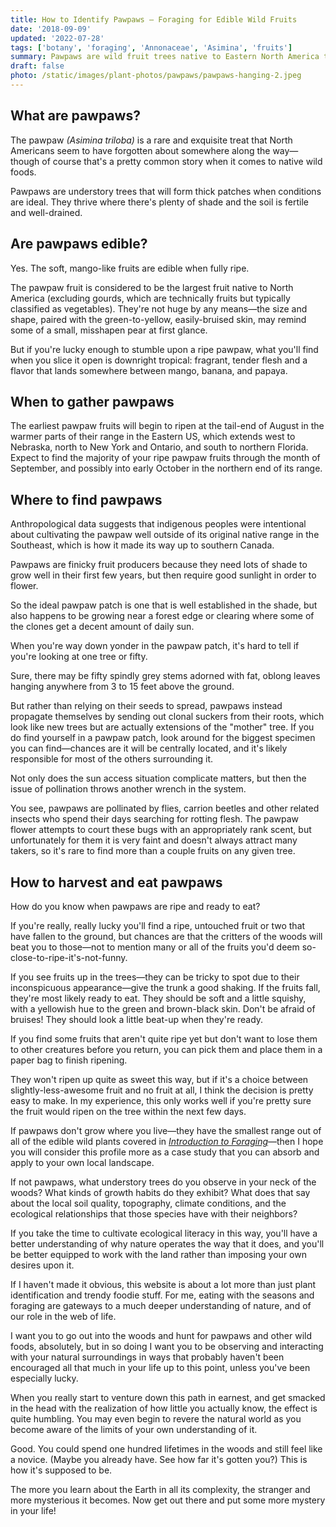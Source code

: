 ```yaml
---
title: How to Identify Pawpaws — Foraging for Edible Wild Fruits
date: '2018-09-09'
updated: '2022-07-28'
tags: ['botany', 'foraging', 'Annonaceae', 'Asimina', 'fruits']
summary: Pawpaws are wild fruit trees native to Eastern North America that produce a delicious edible fruit with a uniquely tropical flavor.
draft: false
photo: /static/images/plant-photos/pawpaws/pawpaws-hanging-2.jpeg
---
```



<div className="rounded-lg bg-gray-100 p-4 dark:bg-gray-800">
  <TOCInline toc={props.toc} toHeading={3} asDisclosure />
</div>

## What are pawpaws?

The pawpaw _(Asimina triloba)_ is a rare and exquisite treat that North Americans seem to have forgotten about somewhere along the way—though of course that's a pretty common story when it comes to native wild foods.

Pawpaws are understory trees that will form thick patches when conditions are ideal. They thrive where there's plenty of shade and the soil is fertile and well-drained.

<Photo
  photo="/static/images/plant-photos/pawpaws/pawpaws-hanging.jpeg"
  desc="Pawpaw fruits can be difficult to spot while still in the tree—unless they happen to be hanging at eye level!"
/>

## Are pawpaws edible?

Yes. The soft, mango-like fruits are edible when fully ripe.

The pawpaw fruit is considered to be the largest fruit native to North America (excluding gourds, which are technically fruits but typically classified as vegetables).
They're not huge by any means—the size and shape, paired with the green-to-yellow, easily-bruised skin, may remind some of a small, misshapen pear at first glance.

But if you're lucky enough to stumble upon a ripe pawpaw, what you'll find when you slice it open is downright tropical: fragrant, tender flesh and a flavor that lands somewhere between mango, banana, and papaya.

<Photo
  photo="/static/images/plant-photos/pawpaws/pawpaws-harvest.jpeg"
  desc="When you find a healthy pawpaw patch, you can gather hundreds of fruits in a matter of hours."
/>

## When to gather pawpaws

The earliest pawpaw fruits will begin to ripen at the tail-end of August in the warmer parts of their range in the Eastern US, which extends west to Nebraska, north to New York and Ontario, and south to northern Florida.
Expect to find the majority of your ripe pawpaw fruits through the month of September, and possibly into early October in the northern end of its range.

## Where to find pawpaws

Anthropological data suggests that indigenous peoples were intentional about cultivating the pawpaw well outside of its original native range in the Southeast, which is how it made its way up to southern Canada.

Pawpaws are finicky fruit producers because they need lots of shade to grow well in their first few years, but then require good sunlight in order to flower.

So the ideal pawpaw patch is one that is well established in the shade, but also happens to be growing near a forest edge or clearing where some of the clones get a decent amount of daily sun.

<Photo
  photo="/static/images/plant-photos/pawpaws/pawpaws-hiding.jpeg"
  desc="You can easily overlook a productive pawpaw tree because the fruits do not stand out among the leaves. Can you spot the fruits in this photo?"
/>

When you're way down yonder in the pawpaw patch, it's hard to tell if you're looking at one tree or fifty.

Sure, there may be fifty spindly grey stems adorned with fat, oblong leaves hanging anywhere from 3 to 15 feet above the ground.

But rather than relying on their seeds to spread, pawpaws instead propagate themselves by sending out clonal suckers from their roots, which look like new trees but are actually extensions of the "mother" tree.
If you do find yourself in a pawpaw patch, look around for the biggest specimen you can find—chances are it will be centrally located, and it's likely responsible for most of the others surrounding it.

Not only does the sun access situation complicate matters, but then the issue of pollination throws another wrench in the system.

You see, pawpaws are pollinated by flies, carrion beetles and other related insects who spend their days searching for rotting flesh.
The pawpaw flower attempts to court these bugs with an appropriately rank scent, but unfortunately for them it is very faint and doesn't always attract many takers, so it's rare to find more than a couple fruits on any given tree.

## How to harvest and eat pawpaws

How do you know when pawpaws are ripe and ready to eat?

If you're really, really lucky you'll find a ripe, untouched fruit or two that have fallen to the ground, but chances are that the critters of the woods will beat you to those—not to mention many or all of the fruits you'd deem so-close-to-ripe-it's-not-funny.

If you see fruits up in the trees—they can be tricky to spot due to their inconspicuous appearance—give the trunk a good shaking.
If the fruits fall, they're most likely ready to eat.
They should be soft and a little squishy, with a yellowish hue to the green and brown-black skin.
Don't be afraid of bruises!
They should look a little beat-up when they're ready.

<Photo
  photo="/static/images/plant-photos/pawpaws/pawpaws-ripe.jpeg"
  desc="A comparison of four pawpaws from least to most ripe, left to right. The two on the right side are ready to eat."
/>

If you find some fruits that aren't quite ripe yet but don't want to lose them to other creatures before you return, you can pick them and place them in a paper bag to finish ripening.

They won't ripen up quite as sweet this way, but if it's a choice between slightly-less-awesome fruit and no fruit at all, I think the decision is pretty easy to make.
In my experience, this only works well if you're pretty sure the fruit would ripen on the tree within the next few days.

If pawpaws don't grow where you live—they have the smallest range out of all of the edible wild plants covered in [_Introduction to Foraging_](https://shop.sycamore.garden/l/introduction-to-foraging/)—then I hope you will consider this profile more as a case study that you can absorb and apply to your own local landscape.

If not pawpaws, what understory trees do you observe in your neck of the woods?
What kinds of growth habits do they exhibit?
What does that say about the local soil quality, topography, climate conditions, and the ecological relationships that those species have with their neighbors?

If you take the time to cultivate ecological literacy in this way, you'll have a better understanding of why nature operates the way that it does, and you'll be better equipped to work with the land rather than imposing your own desires upon it.

If I haven't made it obvious, this website is about a lot more than just plant identification and trendy foodie stuff.
For me, eating with the seasons and foraging are gateways to a much deeper understanding of nature, and of our role in the web of life.

<Photo
  photo="/static/images/plant-photos/pawpaws/pawpaws-hanging-2.jpeg"
  desc="Foraging for wild fruits like pawpaws helps us to become a part of nature, rather than apart from it."
/>

I want you to go out into the woods and hunt for pawpaws and other wild foods, absolutely, but in so doing I want you to be observing and interacting with your natural surroundings in ways that probably haven't been encouraged all that much in your life up to this point, unless you've been especially lucky.

When you really start to venture down this path in earnest, and get smacked in the head with the realization of how little you actually know, the effect is quite humbling.
You may even begin to revere the natural world as you become aware of the limits of your own understanding of it.

Good.
You could spend one hundred lifetimes in the woods and still feel like a novice.
(Maybe you already have.
See how far it's gotten you?)
This is how it's supposed to be.

The more you learn about the Earth in all its complexity, the stranger and more mysterious it becomes.
Now get out there and put some more mystery in your life!

<IntroCTA />
